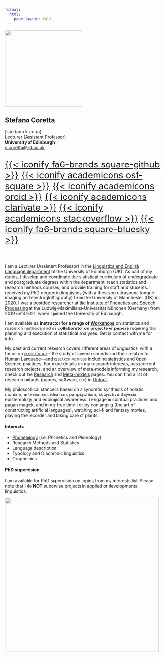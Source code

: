 ```yaml
---
format: 
  html:
    page-layout: full
---
```


::: grid
::: {.g-col-12 .g-col-md-4}
![](img/avatar.png){.rounded-circle fig-align="center" width="250"}
:::

::: {.g-col-12 .g-col-md-8}
# Stefano Coretta

| \[ˈsteˑfano koˈrɛtta\]
| Lecturer (Assistant Professor)
| **University of Edinburgh**
| [s.coretta\@ed.ac.uk](mailto:s.coretta@ed.ac.uk){.email}

::: {style="font-size: 1.8rem"}
[{{< iconify fa6-brands square-github >}}](https://github.com/stefanocoretta) [{{< iconify academicons osf-square >}}](https://osf.io/e84dv/) [{{< iconify academicons orcid >}}](https://orcid.org/0000-0001-9627-5532) [{{< iconify academicons clarivate >}}](https://www.webofscience.com/wos/author/record/AFQ-0204-2022) [{{< iconify academicons stackoverflow >}}](https://stackoverflow.com/users/2804314/stefano?tab=profile) [{{< iconify fa6-brands square-bluesky >}}](https://bsky.app/profile/scoretta.bsky.social)
:::
:::
:::

<br>

I am a Lecturer (Assistant Professor) in the [Linguistics and English Language department](https://www.ed.ac.uk/ppls/linguistics-and-english-language) of the University of Edinburgh (UK). As part of my duties, I develop and coordinate the statistical curriculum of undergraduate and postgraduate degrees within the department, teach statistics and research methods courses, and provide training for staff and students. I received my PhD degree in linguistics (with a thesis on ultrasound tongue imaging and electroglottography) from the University of Manchester (UK) in 2020. I was a postdoc researcher at the [Institute of Phonetics and Speech Processing](https://www.phonetik.uni-muenchen.de/) at the Ludwig-Maximilians-Universität München (Germany) from 2019 until 2021, when I joined the University of Edinburgh.

I am available as **instructor for a range of [Workshops](teaching.qmd#workshops)** on statistics and research methods and as **collaborator on projects or papers** requiring the planning and execution of statistical analyses. Get in contact with me for info.

My past and current research covers different areas of *linguistics*, with a focus on [[phonetology]{.smallcaps}](meta.qmd#phonetology)---the study of speech sounds and their relation to Human Language---and [[research methods]{.smallcaps}](meta.qmd#research-methods) including statistics and Open Science practices. For more details on my research interests, past/current research projects, and an overview of meta-models informing my research, check out the [Research](research.qmd) and [Meta-models](meta.qmd) pages. You can find a list of research outputs (papers, software, etc) in [Output](output/index.qmd).

My philosophical stance is based on a syncretic synthesis of holistic monism, anti-realism, idealism, panpsychism, subjective Bayesian epistemology and ecological awareness. I engage in spiritual practices and pagan magick, and in my free time I enjoy conlanging (the art of constructing artificial languages), watching sci-fi and fantasy movies, playing the recorder and taking care of plants.

::: grid
::: g-col-6
#### Interests

-   [Phonetology](meta.qmd#phonetology) (i.e. Phonetics and Phonology)
-   Research Methods and Statistics
-   Language description
-   Typology and Diachronic linguistics
-   Graphemics
:::

::: g-col-6
#### PhD supervision

I am available for PhD supervision on topics from my interests list. Please note that I do **NOT** supervise projects in applied or developmental linguistics.
:::
:::

![](img/timeline.png){fig-align="center" width="500"}
